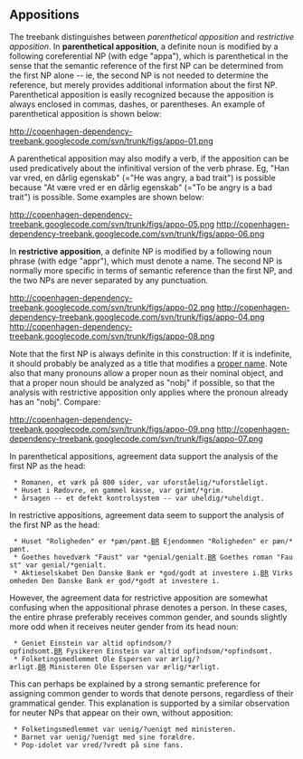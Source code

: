 ==  Appositions ==

The treebank distinguishes between ''parenthetical apposition'' and ''restrictive apposition''. In '''parenthetical apposition''', a definite noun is modified by a following coreferential NP (with edge "appa"), which is parenthetical in the sense that the semantic reference of the first NP can be determined from the first NP alone -- ie, the second NP is not needed to determine the reference, but merely provides additional information about the first NP. Parenthetical apposition is easily recognized because the apposition is always enclosed in commas, dashes, or parentheses. An example of parenthetical apposition is shown below:

http://copenhagen-dependency-treebank.googlecode.com/svn/trunk/figs/appo-01.png

A parenthetical apposition may also modify a verb, if the apposition can be used predicatively about the infinitival version of the verb phrase. Eg, "Han var vred, en dårlig egenskab" (="He was angry, a bad trait") is possible because "At være vred er en dårlig egenskab" (="To be angry is a bad trait") is possible. Some examples are shown below:

http://copenhagen-dependency-treebank.googlecode.com/svn/trunk/figs/appo-05.png http://copenhagen-dependency-treebank.googlecode.com/svn/trunk/figs/appo-06.png

In '''restrictive apposition''', a definite NP is modified by a following noun phrase (with edge "appr"), which must denote a name. The second NP is normally more specific in terms of semantic reference than the first NP, and the two NPs are never separated by any punctuation.

http://copenhagen-dependency-treebank.googlecode.com/svn/trunk/figs/appo-02.png http://copenhagen-dependency-treebank.googlecode.com/svn/trunk/figs/appo-04.png http://copenhagen-dependency-treebank.googlecode.com/svn/trunk/figs/appo-08.png

Note that the first NP is always definite in this construction: If it is indefinite, it should probably be analyzed as a title that modifies a [http://copenhagen-dependency-treebank.googlecode.com/svn/trunk/#Names proper name]. Note also that many pronouns allow a proper noun as their nominal object, and that a proper noun should be analyzed as "nobj" if possible, so that the analysis with restrictive apposition only applies where the pronoun already has an "nobj". Compare:

http://copenhagen-dependency-treebank.googlecode.com/svn/trunk/figs/appo-09.png http://copenhagen-dependency-treebank.googlecode.com/svn/trunk/figs/appo-07.png

In parenthetical appositions, agreement data support the analysis of the first NP as the head:

  * Romanen, et værk på 800 sider, var uforståelig/*uforståeligt.
  * Huset i Rødovre, en gammel kasse, var grimt/*grim.
  * årsagen -- et defekt kontrolsystem -- var uheldig/*uheldigt.

In restrictive appositions, agreement data seem to support the analysis of the first NP as the head:

  * Huset "Roligheden" er *pæn/pænt.[[BR]] Ejendommen "Roligheden" er pæn/*pænt.
  * Goethes hovedværk "Faust" var *genial/genialt.[[BR]] Goethes roman "Faust" var genial/*genialt.
  * Aktieselskabet Den Danske Bank er *god/godt at investere i.[[BR]] Virksomheden Den Danske Bank er god/*godt at investere i.

However, the agreement data for restrictive apposition are somewhat confusing when the appositional phrase denotes a person. In these cases, the entire phrase preferably receives common gender, and sounds slightly more odd when it receives neuter gender from its head noun:

  * Geniet Einstein var altid opfindsom/?opfindsomt.[[BR]] Fysikeren Einstein var altid opfindsom/*opfindsomt.
  * Folketingsmedlemmet Ole Espersen var ærlig/?ærligt.[[BR]] Ministeren Ole Espersen var ærlig/*ærligt.

This can perhaps be explained by a strong semantic preference for assigning common gender to words that denote persons, regardless of their grammatical gender. This explanation is supported by a similar observation for neuter NPs that appear on their own, without apposition:

  * Folketingsmedlemmet var uenig/?uenigt med ministeren.
  * Barnet var uenig/?uenigt med sine forældre.
  * Pop-idolet var vred/?vredt på sine fans.
